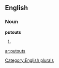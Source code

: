 
==English==

===Noun===
'''putouts'''

# {{plural of|[[putout]]}}

[[Category:English plurals]]

[[ar:putouts]]